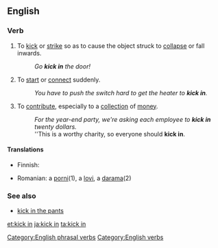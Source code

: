 ==English==

===Verb===
{{infl|en|verb|head=[[kick]] [[in]]}}

# {{transitive}} To [[kick]] or [[strike]] so as to cause the object struck to [[collapse]] or fall inwards.
#: ''Go '''kick in''' the door!''
# {{intransitive|idiom}} To [[start]] or [[connect]] suddenly.
#: ''You have to push the switch hard to get the heater to '''kick in'''.''
# {{transitive|and|intransitive|idiom}} To [[contribute]], especially to a [[collection]] of [[money]].
#: ''For the year-end party, we're asking each employee to  '''kick in''' twenty dollars.''
#: ''This is a worthy charity, so everyone should '''kick in'''.

====Translations====
{{trans-top|}}
*Finnish: {{t+|fi|potkaista}} {{t+|fi|sisään}}
{{trans-mid}}
*Romanian: a [[porni]](1), a [[lovi]], a [[darama]](2)
{{trans-bottom}}

===See also===
*[[kick in the pants]]

[[Category:English phrasal verbs]]
[[Category:English verbs]]

[[et:kick in]]
[[ja:kick in]]
[[ta:kick in]]